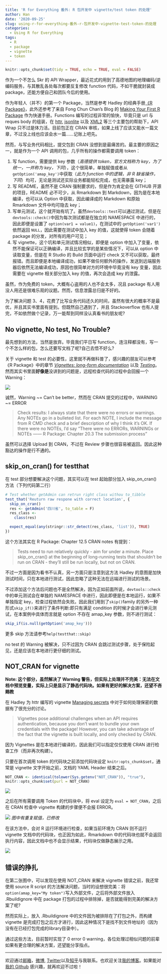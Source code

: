 ---
title: 'R for Everything 番外: R 包开发中 vignette/test token 的处理'
author: Han
date: '2020-09-25'
slug: using-r-for-everything-番外-r-包开发中-vignette-test-token-的处理
categories:
  - Using R for Everything
tags:
  - R
  - package
  - vignette
  - token
---

```{r setup, include=FALSE}
knitr::opts_chunk$set(tidy = TRUE, echo = TRUE, eval = FALSE)

```

作为一个不怎么 Skr 的 API Wrapper，最近花式的用到了高德地图的地理编码/逆编码服务，与其散乱各处每次都要反复修改 function 代码，不如干脆就封装成 package，还能方便自己和团队今后的使用。

作为年轻人（并不）的第一个 Package，当然是参考 Hadley 的经典手册[《R Package》](https://r-pkgs.org/)，此外还参考了来自 Fong Chun Chan's Blog 的 [Making Your First R Package](https://tinyheero.github.io/jekyll/update/2015/07/26/making-your-first-R-package.html) 作为快速手册。Functions 编写的过程非常的愉快，毕竟只是 url 与 reques body 的组装，在 [httr](https://CRAN.R-project.org/package=httr), [jsonlite](https://arxiv.org/abs/1403.2805) 以及 [XML2](https://CRAN.R-project.org/package=xml2) 等三个主要包的帮助下，API Wrap 只不过是体力活。目前包正在 CRAN 审核，如果上线了应该又能水一篇文章，不过没上线也应该会水一篇……记账上吧先。

然而，与写业务代码相比，提交包到 CRAN 没想到是最痛苦的。最主要的原因之一，就是作为一个 API 调用的包，几乎所有的操作都需要调用 token：

  1. 写 function，需要提供 key 参数（*高德提供 token，官方文档称为 key，为了统一，一并称为 key，下同*），这个很简单，单独赋值或者从 `getOption('amap_key')`中获取（*此为 function 中的逻辑，非 R 缺省操作，下同*）均可，无论是测试还实际业务都能轻松完成，也无需暴露 key；
  2. 写 README，虽然不是 CRAN 强制要求的，但是作为肯定会在 GITHUB 开源的项目，README 必不可少，从 Rmarkdown 到 Markdown，因为是在本地编译，也可以从 Option 中获取，因此编译成的 Markdown 和原始 Rmarkdown 文件中均可隐去 key；
  3. 写单元测试，这个就开始有坑了。虽然`devtools::test`可以通过测试，但是在`devtools::check()`中因为每次测试都是在独立的 NAMESPACE 中进行的，因此即便是设置了 `option(var1 = value1)`，在测试中的 `getOption('var1')` 依然返回 `NULL`，因此需要在测试中加入 key 的值，这就使得 token 会随着 package 的分发，对所有的用户可见；
  4. 写 vignette，这个坑和单元测试情况相似，即便是 option 中加入了变量，依然不能保证可以正确编译，并且比较玄学的是某些情况下，可以从 option 中读取变量，但是在 R Studio 的 Build 页面中运行 check 又不可以获取，最终报错。而且即便是本地编译成功，如果不做任何额外的操作，发送到远端服务器后依然无法编译成功，原因也很简单对方的环境中毕竟没有 key 变量，因此需要在 vignette 相关部分加入 key 的值，再次会造成 key 的泄露。
  
虽然，作为免费的 token，大概有心盗用的人也不会太多，况且 package 有人用没人用还是很难乐观的议题。然而，信息泄露总归是不好的。

为了解决问题 3、4，花费了比写业务代码还久的时间，虽然有很大的概率不是最优，并且其实书里面有提到。但既然自己遇到了，并且 Stackoverflow 也有人提完，不如依然做个记录，万一能帮到同样没认真看书的朋友呢?

## No vignette, No test, No Trouble?

最先想到的方法，当然是放弃。毕竟我们平日写 function，连注释都没有，写一个不怎么样的包，怎么还要写文档了呢?自己去悟不好么?

关于 vignette 和 test 的必要性，这里就不再做科普了，感兴趣的朋友可以参考《R Package》中的章节 [*Vignettes: long-form documentation*](https://r-pkgs.org/vignettes.html) 以及 [*Testing*](https://r-pkgs.org/tests.html)。然而其实书里面**好像是**没讲到的问题是，远程检查代码的过程中会回报一个 Warning：

![](https://picgo-1256649726.cos.ap-chengdu.myqcloud.com/Fig01_no_e_no_t_no_v.png)

诚然，Warning ~= Can't be better，然而在 CRAN 提交的过程中，WARNING ~= ERROR

> Check results: I always state that there were no errors or warnings. Any NOTEs go in a bulleted list. For each NOTE, I include the message from R CMD check and a brief description of why I think it’s OK. If there were no NOTEs, I’d say “There were no ERRORs, WARNINGs or NOTEs —— R Package: Chapter 20.3 The submission process”

虽然可以选择 Upload 到 CRAN，不过在 Review 步骤也很容易被返回。因此这种豁达的操作是行不通的。

## skip_on_cran() for testthat

在 test 部分想要解决这个问题，其实可以在 test 起始部分加入 skip_on_cran() 方法（下列代码第二行）
```{r skip_on_cran, eval=FALSE}
# Test whether getAdmin can retrun right class withou to_tibble
test_that('Reuturn raw respone with correct location', {
  skip_on_cran()
  res <- getAdmin('四川省', to_table = F)
  res_class <-
    class(res)

  expect_equal(any(stringr::str_detect(res_class, 'list')), TRUE)
})
```
这个方法其实在 R Package: Chapter 12.5 CRAN notes 有提到：

>Tests need to run relatively quickly - aim for under a minute. Place skip_on_cran() at the beginning of long-running tests that shouldn’t be run on CRAN - they’ll still be run locally, but not on CRAN.

不过一方面是因为看书不认真，另一方面只是注意到这方法 Hadley 的意图是加快测试时间，只在本地进行测试，因此忽略了这种无法在远端进行测试的场景。

不过添加这个方法后问题也不是全然解决，因为正如前面所说，`devtools::check`中的单元测试会在单独的 NAMESPACE 中进行，因此即便是在本地运行，如果不单独指定 key，检查过程依然会失败。因此我们用到了`skip()`family 的另外一种形式`skip_if()`来进行了条件判断:即只有满足 condition 的时候才会进行单元测试，在本案例中具体而言就是 option 不存在 amap_key 参数，则不进行测试：
```{r skip_if}
skip_if(is.null(getOption('amap_key')))
```

更多 skip 方法请参考`help(testthat::skip)`

no test 的 Warning 被解决，只不过因为 CRAN 会跳过测试步骤，处于保险起见，还是应该在本地进行更仔细的测试。

## NOT_CRAN for vignette

**Note: 这个部分，虽然解决了 Warning 警告，但实际上处理并不完美：无法在文档中预览变量，实际上只是显示了静态代码块。如果有更好的解决方案，还望不吝赐教**

在 Hadley 为 httr 编写的 vignette [Managing secrets](https://cran.r-project.org/web/packages/httr/vignettes/secrets.html) 中对于如何处理保密的数据有了很充分的讨论。

>Vignettes pose additional challenges when an API requires authentication, because you don’t want to bundle your own credentials with the package! However, you can take advantage of the fact that the vignette is built locally, and only checked by CRAN.

因为 Vignettes 是在本地进行编译的，因此我们可以指定仅仅使用 CRAN 进行检查工作（而非再次构建）。

只要在首次调用 token 的代码块之前添加代码块设定 `knitr:opts_chunk$set`，通常是 vignette 文字开始之前，文档的 YAML Header 结束之后。

```{r NOT_CRAN, eval=FALSE}
NOT_CRAN <- identical(tolower(Sys.getenv("NOT_CRAN")), "true"),
knitr::opts_chunk$set(purl = NOT_CRAN)
```
![](https://picgo-1256649726.cos.ap-chengdu.myqcloud.com/Fig02_chunk_set.png)

之后在所有需要调用 Token 的代码块中，将 eval 设定为 `eval = NOT_CRAN`，之后在 CRAN 检查中 vignette 构建的步骤便不会报 ERROR。

![](https://picgo-1256649726.cos.ap-chengdu.myqcloud.com/Fig03_eval_NOT_CRAN.png)
*图中有重复赋值，已修改*

在该方法中，会对 R 运行环境进行检查，如果当前环境为 CRAN 则不运行 vignette 文档中的代码块，也正因为如此，Rmarkdown 中的代码块也就不会返回执行内容，因此文档中也不会显示结果，代码块仅做静态展示之用。

![](https://picgo-1256649726.cos.ap-chengdu.myqcloud.com/Fig04_npreview.png)

## 错误的挣扎

在第二张图中，可以发现在使用 NOT_CRAN 来解决 vignette 错误之前，我还常使用 source R script 的方法解决问题，当时的设想很完美：将 `option(amap_key="My token")`写入外部文件，之后将外部文件放入 .Rbuildignore 中在 package 打包的过程中排除掉，是否就能得到完美的解决方案了呢?

然而实际上，放入 .Rbuildignore 中的文件因为被排除在了打包之外，而构建 vignette 是完成打包之后方才进行，因此这种情况下是找不到文件地址的（因为没有在已经打包完成的library目录中）。

通过这些方法，目前暂时实现了 0 error 0 warning，各位处理过相似问题的前辈如果有更合理的解决方案，还望能分享指点。

---
欢迎通过[邮箱](mailto://chenhan28@gmail.com)，[微博](https://weibo.com/womeimingzi11), [Twitter](https://twitter.com/chenhan1992)以及[知乎](https://www.zhihu.com/people/womeimingzi)与我联系。也欢迎关注[我的博客](https://womeimingzi11.github.io)。如果能对[我的 Github](https://github.com/womeimingzi11) 感兴趣，就再欢迎不过啦！